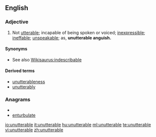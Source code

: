 ==English==

===Adjective===
{{en-adj}}

# Not [[utterable]]; incapable of being spoken or voiced; [[inexpressible]]; [[ineffable]]; [[unspeakable]]; as, '''unutterable anguish.'''

====Synonyms====
* See also [[Wikisaurus:indescribable]]

====Derived terms====
* [[unutterableness]]
* [[unutterably]]

===Anagrams===
* {{alphagram|abeelnrttuu}}
* [[enturbulate#English|enturbulate]]

[[io:unutterable]]
[[it:unutterable]]
[[hu:unutterable]]
[[ml:unutterable]]
[[te:unutterable]]
[[vi:unutterable]]
[[zh:unutterable]]